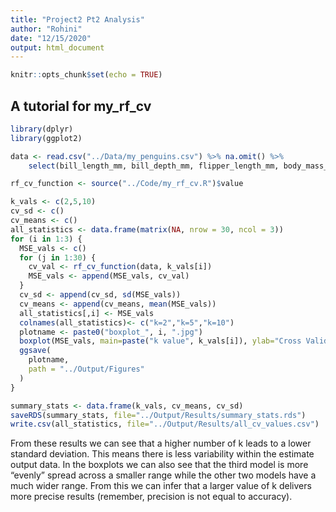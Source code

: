 ```yaml
---
title: "Project2 Pt2 Analysis"
author: "Rohini"
date: "12/15/2020"
output: html_document
---
```


```r
knitr::opts_chunk$set(echo = TRUE)
```

## A tutorial for my_rf_cv

```r
library(dplyr)
library(ggplot2)

data <- read.csv("../Data/my_penguins.csv") %>% na.omit() %>%
    select(bill_length_mm, bill_depth_mm, flipper_length_mm, body_mass_g)

rf_cv_function <- source("../Code/my_rf_cv.R")$value

k_vals <- c(2,5,10)
cv_sd <- c()
cv_means <- c()
all_statistics <- data.frame(matrix(NA, nrow = 30, ncol = 3))
for (i in 1:3) {
  MSE_vals <- c()
  for (j in 1:30) {
    cv_val <- rf_cv_function(data, k_vals[i])
    MSE_vals <- append(MSE_vals, cv_val)
  }
  cv_sd <- append(cv_sd, sd(MSE_vals))
  cv_means <- append(cv_means, mean(MSE_vals))
  all_statistics[,i] <- MSE_vals
  colnames(all_statistics)<- c("k=2","k=5","k=10")
  plotname <- paste0("boxplot_", i, ".jpg")
  boxplot(MSE_vals, main=paste("k value", k_vals[i]), ylab="Cross Validation Error")
  ggsave(
    plotname,
    path = "../Output/Figures"
  )
}

summary_stats <- data.frame(k_vals, cv_means, cv_sd)
saveRDS(summary_stats, file="../Output/Results/summary_stats.rds")
write.csv(all_statistics, file="../Output/Results/all_cv_values.csv")
```
From these results we can see that a higher number of k leads to a lower standard deviation. This means there is less variability within the estimate output data. In the boxplots we can also see that the third model is more "evenly" spread across a smaller range while the other two models have a much wider range. From this we can infer that a larger value of k delivers more precise results (remember, precision is not equal to accuracy).
